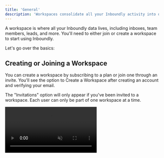 ```yaml
---
title: 'General'
description: 'Workspaces consolidate all your Inboundly activity into one place, simplifying your workflow.'
---
```


A workspace is where all your Inboundly data lives, including inboxes, team members, leads, and more. You'll need to either join or create a workspace to start using Inboundly.

Let's go over the basics:

## Creating or Joining a Workspace

You can create a workspace by subscribing to a plan or join one through an invite. You'll see the option to Create a Workspace after creating an account and verifying your email.

The "Invitations" option will only appear if you've been invited to a workspace. Each user can only be part of one workspace at a time.

<video autoplay="true" muted="true" loop playsinline className="w-full aspect-video" src="/videos/guides_acceptinvite.mp4" />

## Leaving a Workspace

To leave a workspace, go to the Settings tab, then click on "General," and select "Leave Workspace".

<Warning>Owners cannot leave their workspace - it must be deleted.</Warning>

## Deleting a Workspace

If you're the workspace owner, you can delete the workspace by going to the Settings tab, then click on "General," and select "Delete Workspace".

<Warning>Deleting a workspace will permanently delete all associated data with the account.</Warning>

Deleting the workspace does not affect your billing plan. If you wish to cancel Inboundly completely, unsubscribe before deleting the workspace. If you do not unsubscribe, you can create a new workspace.

## Need Help?

If you encounter any difficulties, please reach out to support@inboundly.bolddesk.com for assistance.